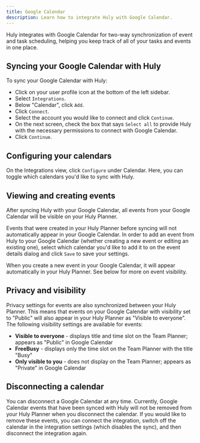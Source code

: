 ```yaml
---
title: Google Calendar
description: Learn how to integrate Huly with Google Calendar.
---
```


Huly integrates with Google Calendar for two-way synchronization of event and task scheduling, helping you keep track of all of your tasks and events in one place.

## Syncing your Google Calendar with Huly

To sync your Google Calendar with Huly:
* Click on your user profile icon at the bottom of the left sidebar.
* Select `Integrations`. 
* Below "Calendar", click `Add`.
* Click `Connect`. 
* Select the account you would like to connect and click `Continue`. 
* On the next screen, check the box that says `Select all` to provide Huly with the necessary permissions to connect with Google Calendar. 
* Click `Continue`. 

## Configuring your calendars

On the Integrations view, click `Configure` under Calendar. Here, you can toggle which calendars you'd like to sync with Huly.

## Viewing and creating events

After syncing Huly with your Google Calendar, all events from your Google Calendar will be visible on your Huly Planner. 

Events that were created in your Huly Planner before syncing will not automatically appear in your Google Calendar. In order to add an event from Huly to your Google Calendar (whether creating a new event or editing an existing one), select which calendar you'd like to add it to on the event details dialog and click `Save` to save your settings.

When you create a new event in your Google Calendar, it will appear automatically in your Huly Planner. See below for more on event visibility.

## Privacy and visibility

Privacy settings for events are also synchronized between your Huly Planner. This means that events on your Google Calendar with visibility set to "Public" will also appear in your Huly Planner as "Visible to everyone". The following visibility settings are available for events:

* **Visible to everyone** - displays title and time slot on the Team Planner; appears as "Public" in Google Calendar
* **FreeBusy** - displays only the time slot on the Team Planner with the title "Busy"
* **Only visible to you** - does not display on the Team Planner; appears as "Private" in Google Calendar

## Disconnecting a calendar

You can disconnect a Google Calendar at any time. Currently, Google Calendar events that have been synced with Huly will not be removed from your Huly Planner when you disconnect the calendar. If you would like to remove these events, you can connect the integration, switch off the calendar in the integration settings (which disables the sync), and then disconnect the integration again.